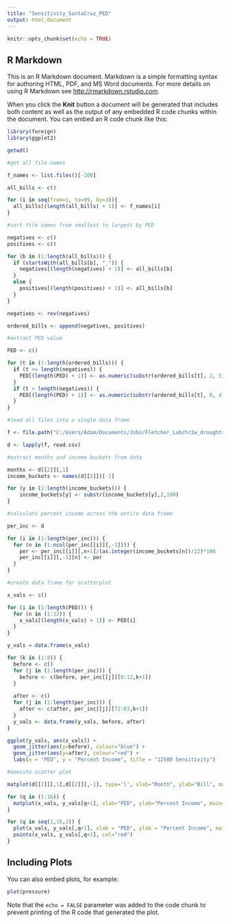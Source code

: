 ```yaml
---
title: "Sensitivity_SantaCruz_PED"
output: html_document
---
```


```r
knitr::opts_chunk$set(echo = TRUE)
```

## R Markdown

This is an R Markdown document. Markdown is a simple formatting syntax for authoring HTML, PDF, and MS Word documents. For more details on using R Markdown see <http://rmarkdown.rstudio.com>.

When you click the **Knit** button a document will be generated that includes both content as well as the output of any embedded R code chunks within the document. You can embed an R code chunk like this:

```r
library(foreign)
library(ggplot2)

getwd()

#get all file names

f_names <- list.files()[-100]

all_bills <- c()

for (i in seq(from=1, to=99, by=3)){
  all_bills[(length(all_bills) + 1)] <- f_names[i]
}

#sort file names from smallest to largest by PED

negatives <- c()
positives <- c()

for (b in (1:length(all_bills))) {
  if (startsWith(all_bills[b], "_")) {
    negatives[(length(negatives) + 1)] <- all_bills[b]
  }
  else {
    positives[(length(positives) + 1)] <- all_bills[b]
  }
}

negatives <- rev(negatives)

ordered_bills <- append(negatives, positives)

#extract PED value

PED <- c()

for (t in (1:length(ordered_bills))) {
  if (t <= length(negatives)) {
    PED[(length(PED) + 1)] <- as.numeric(substr(ordered_bills[t], 2, 5))*(-1)
  }
  if (t > length(negatives)) {
    PED[(length(PED) + 1)] <- as.numeric(substr(ordered_bills[t], 0, 4))
  }
}

#load all files into a single data frame

f <- file.path("C:/Users/Adam/Documents/Jobs/Fletcher_Lab/hr2w_droughts/outputs/santa_cruz/sensitivity/PED/5.17", ordered_bills)

d <- lapply(f, read.csv)

#extract months and income buckets from data

months <- d[[2]][,1]
income_buckets <- names(d[[2]])[-1]

for (y in (1:length(income_buckets))) {
    income_buckets[y] <- substr(income_buckets[y],2,100)
}

#calculate percent income across the entire data frame

per_inc <- d

for (i in (1:length(per_inc))) {
  for (n in (1:ncol(per_inc[[i]][,-1]))) {
    per <- per_inc[[i]][,n+1]/(as.integer(income_buckets[n])/12)*100
    per_inc[[i]][,-1][n] <- per
  }
}

#create data frame for scatterplot

x_vals <- c()

for (i in (1:length(PED))) {
  for (n in (1:12)) {
    x_vals[(length(x_vals) + 1)] <- PED[i]
  }
}

y_vals = data.frame(x_vals)

for (k in (1:8)) {
  before <- c()
  for (j in (1:length(per_inc))) {
    before <- c(before, per_inc[[j]][0:12,k+1])
  }
  
  after <- c()
  for (j in (1:length(per_inc))) {
    after <- c(after, per_inc[[j]][72:83,k+1])
  }
  y_vals <- data.frame(y_vals, before, after)
}

ggplot(y_vals, aes(x_vals)) + 
  geom_jitter(aes(y=before), colour="blue") + 
  geom_jitter(aes(y=after), colour="red") + 
  labs(x = "PED", y = "Percent Income", title = "12500 Sensitivity")

#execute scatter plot

matplot(d[[2]][,1],d[[2]][,-1], type='l', xlab="Month", ylab="Bill", main="Bills Over Time, YED = 0.43")

for (q in (1:16)) {
  matplot(x_vals, y_vals[q+1], xlab="PED", ylab="Percent Income", main=income_buckets[(q/2+0.5)])
}

for (q in seq(1,16,2)) {
  plot(x_vals, y_vals[,q+1], xlab = "PED", ylab = "Percent Income", main=income_buckets[(q/2+0.5)])
  points(x_vals, y_vals[,q+2], col="red")
}

```

## Including Plots

You can also embed plots, for example:

```r
plot(pressure)
```

Note that the `echo = FALSE` parameter was added to the code chunk to prevent printing of the R code that generated the plot.
